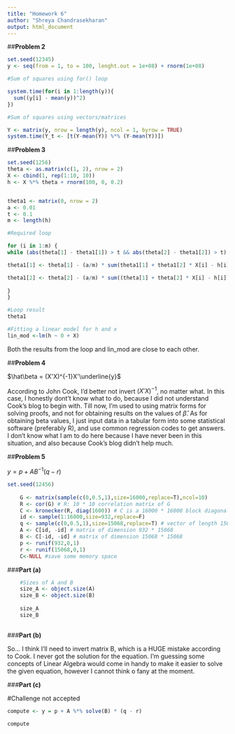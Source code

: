 ```yaml
---
title: "Homework 6"
author: "Shreya Chandrasekharan"
output: html_document
---
```


##**Problem 2**

```r
set.seed(12345)
y <- seq(from = 1, to = 100, lenght.out = 1e+08) + rnorm(1e+08)

#Sum of squares using for() loop

system.time(for(i in 1:length(y)){
  sum((y[i] - mean(y))^2)
})
```

```r

#Sum of squares using vectors/matrices

Y <- matrix(y, nrow = length(y), ncol = 1, byrow = TRUE)
system.time(Y_t <- [t(Y-mean(Y)) %*% (Y-mean(Y))])
```


##**Problem 3**

```r

set.seed(1256)
theta <- as.matrix(c(1, 2), nrow = 2) 
X <- cbind(1, rep(1:10, 10))
h <- X %*% theta + rnorm(100, 0, 0.2)


theta1 <- matrix(0, nrow = 2)
a <- 0.01
t <- 0.1
m <- length(h)

#Required loop 

for (i in 1:m) {
while (abs(theta[1] - theta1[1]) > t && abs(theta[2] - theta1[2]) > t) {

theta1[1] <- theta[1] - (a/m) * sum(theta1[1] + theta1[2] * X[i] - h[i])

theta1[2] <- theta[2] - (a/m) * sum((theta[1] + theta[2] * X[i] - h[i]) * X[i])
   
}
}

#Loop result
theta1

#Fitting a linear model for h and x
lin_mod <-lm(h ~ 0 + X)

```

Both the results from the loop and lin_mod are close to each other.

##**Problem 4**

$\hat\beta = (X'X)^{-1}X'\underline{y}$

According to John Cook, I'd better not invert $(X'X)^{-1}$, no matter what. In this case, I honestly dont't know what to do, because I did not understand Cook's blog to begin with. Till now, I'm used to using matrix forms for solving proofs, and not for obtaining results on the values of $\hat\beta$. As for obtaining beta values, I just input data in a tabular form into some statistical software (preferably R), and use common regression codes to get answers. I don't know what I am to do here because I have never been in this situation, and also because Cook's blog didn't help much.

##**Problem 5**

$y = p + A B^{-1} (q - r)$

```r

set.seed(12456) 
    
    G <- matrix(sample(c(0,0.5,1),size=16000,replace=T),ncol=10)
    R <- cor(G) # R: 10 * 10 correlation matrix of G
    C <- kronecker(R, diag(1600)) # C is a 16000 * 16000 block diagonal matrix
    id <- sample(1:16000,size=932,replace=F)
    q <- sample(c(0,0.5,1),size=15068,replace=T) # vector of length 15068
    A <- C[id, -id] # matrix of dimension 932 * 15068
    B <- C[-id, -id] # matrix of dimension 15068 * 15068
    p <- runif(932,0,1)
    r <- runif(15068,0,1)
    C<-NULL #save some memory space
```

###**Part (a)**
  
```r

    #Sizes of A and B
    size_A <- object.size(A)
    size_B <- object.size(B)
    
    size_A
    size_B
    
```

###**Part (b)**

So... I think I'll need to invert matrix B, which is a HUGE mistake according to Cook. I never got the solution for the equation.
I'm guessing some concepts of Linear Algebra would come in handy to make it easier to solve the given equation, however I cannot think o fany at the moment.


###**Part (c)**

#Challenge not accepted

```r

compute <- y = p + A %*% solve(B) * (q - r)

compute

```

